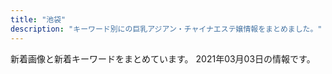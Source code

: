 ```yaml
---
title: "池袋"
description: "キーワード別にの巨乳アジアン・チャイナエステ嬢情報をまとめました。"
---
```


新着画像と新着キーワードをまとめています。
2021年03月03日の情報です。

<DmmAffiliateIns />
<KeywordTable
  shops={
    [
    {
        "name": "\u6d17\u4f53\u30de\u30cb\u30a2",
        "station": "JR\u6c60\u888b\u99c5\u6771\u53e3",
        "url": "http://manian-ikebukuro.com/",
        "img_links": [
            "http://manian-ikebukuro.com/image/cast/cast_73_1_s.jpg",
            "http://manian-ikebukuro.com/image/cast/cast_67_1_l.jpg",
            "http://manian-ikebukuro.com/image/cast/cast_80_1_l.jpg",
            "http://manian-ikebukuro.com/image/cast/cast_75_1_s.jpg",
            "http://manian-ikebukuro.com/image/cast/cast_73_1_l.jpg",
            "http://manian-ikebukuro.com/image/cast/cast_63_1_l.jpg",
            "http://manian-ikebukuro.com/image/cast/cast_74_1_s.jpg",
            "http://manian-ikebukuro.com/img/spSite.jpg",
            "http://manian-ikebukuro.com/image/cast/cast_68_1_l.jpg",
            "http://manian-ikebukuro.com/image/cast/cast_67_2_l.jpg",
            "http://manian-ikebukuro.com/image/cast/cast_47_2_l.jpg",
            "http://manian-ikebukuro.com/image/cast/cast_77_2_l.jpg",
            "http://manian-ikebukuro.com/image/cast/cast_70_2_l.jpg",
            "http://manian-ikebukuro.com/image/cast/cast_47_1_s.jpg",
            "http://manian-ikebukuro.com/sp/img/tel.png",
            "http://manian-ikebukuro.com/image/cast/cast_70_1_s.jpg",
            "http://manian-ikebukuro.com/image/cast/cast_74_1_l.jpg",
            "http://manian-ikebukuro.com/image/cast/cast_67_1_s.jpg",
            "http://manian-ikebukuro.com/image/cast/cast_2_1_s.jpg",
            "http://manian-ikebukuro.com/image/cast/cast_74_2_l.jpg",
            "http://manian-ikebukuro.com/img/header0.jpg",
            "http://manian-ikebukuro.com/image/cast/10x10.jpg",
            "http://manian-ikebukuro.com/img/line1.jpg",
            "http://manian-ikebukuro.com/img/news1.png",
            "http://manian-ikebukuro.com/image/cast/cast_69_1_s.jpg",
            "http://manian-ikebukuro.com/image/cast/cast_6_1_s.jpg",
            "http://manian-ikebukuro.com/img/bar_profile.png",
            "http://manian-ikebukuro.com/image/cast/cast_70_1_l.jpg",
            "http://manian-ikebukuro.com/image/cast/cast_80_1_s.jpg",
            "http://manian-ikebukuro.com/image/cast/cast_75_1_l.jpg",
            "http://manian-ikebukuro.com/image/cast/cast_77_1_s.jpg",
            "http://manian-ikebukuro.com/img/tel.png",
            "http://manian-ikebukuro.com/image/cast/cast_64_1_l.jpg",
            "http://manian-ikebukuro.com/image/cast/cast_75_2_l.jpg",
            "http://manian-ikebukuro.com/image/cast/cast_77_1_l.jpg",
            "http://manian-ikebukuro.com/image/cast/cast_47_1_l.jpg",
            "http://manian-ikebukuro.com/image/cast/cast_73_2_l.jpg",
            "http://manian-ikebukuro.com/image/cast/cast_68_1_s.jpg",
            "http://manian-ikebukuro.com/img/QRcode.png",
            "http://manian-ikebukuro.com/image/cast/cast_64_1_s.jpg",
            "http://manian-ikebukuro.com/image/cast/cast_64_2_l.jpg",
            "http://manian-ikebukuro.com/image/cast/cast_63_1_s.jpg",
            "http://manian-ikebukuro.com/image/cast/cast_68_2_l.jpg",
            "http://manian-ikebukuro.com/image/cast/cast_80_2_l.jpg",
            "http://manian-ikebukuro.com/image/cast/cast_71_1_s.jpg",
            "http://manian-ikebukuro.com/img/news3.png",
            "http://manian-ikebukuro.com/img/pickupGirl.png",
            "http://manian-ikebukuro.com/img/bar_staff.png"
        ],
        "keywords": {}
    },
    {
        "keywords": {},
        "station": "JR\u6c60\u888b\u99c5\u897f\u53e3",
        "img_links": [
            "http://whitelover.jpest.net/uploads//sites/32/2021/02/g3.jpg",
            "http://whitelover.jpest.net/uploads//sites/32/2020/12/g3-1.jpg",
            "http://whitelover.jpest.net/uploads//sites/32/2020/12/g2.jpg",
            "http://whitelover.jpest.net/uploads//sites/32/2020/11/g12.jpg",
            "http://whitelover.jpest.net/uploads//sites/32/2020/11/02-1.png",
            "http://whitelover.jpest.net/uploads//sites/32/2021/02/g3-1.jpg",
            "http://whitelover.jpest.net/uploads//sites/32/2020/11/01-1.png",
            "http://whitelover.jpest.net/uploads//sites/32/2021/01/01-1.jpg",
            "http://whitelover.jpest.net/uploads//sites/32/2020/11/g1.jpg",
            "http://whitelover.jpest.net/uploads//sites/32/elementor/thumbs/g3-1-p2n77xvnrngcubrvbz5lcdx939b43zx45417b9n100.jpg",
            "http://whitelover.jpest.net/uploads//sites/32/2021/01/02-1.jpg",
            "http://whitelover.jpest.net/uploads//sites/32/2020/12/g3.jpg",
            "http://whitelover.jpest.net/uploads//sites/32/2021/02/g31.jpg"
        ],
        "url": "http://whitelover.jpest.net/",
        "name": "\u767d\u3044\u604b\u4eba"
    },
    {
        "url": "http://koi.este.work/",
        "keywords": {
            "D": 18,
            "83": 18,
            "C": 12,
            "86": 6,
            "85": 6
        },
        "img_links": [
            "http://koi.este.work/b_girl.png",
            "http://koi.este.work/mens-esthe.png",
            "http://koi.este.work/t1.jpg",
            "http://koi.este.work/tennai4.jpg",
            "http://koi.este.work/up_5_3_0.jpg",
            "http://koi.este.work/top.jpg",
            "http://koi.este.work/tennai.png",
            "http://koi.este.work/tennai2.jpg",
            "http://koi.este.work/2/uploadimg/1577672563.jpg",
            "http://koi.este.work/t3.jpg",
            "http://koi.este.work/b_news.png",
            "http://koi.este.work/tennai3.jpg",
            "http://koi.este.work/2/uploadimg/1579481243.jpg",
            "http://koi.este.work/2/uploadimg/1565558725.jpg",
            "http://momipara.jp/img/link/momi88.jpg",
            "http://koi.este.work/2/uploadimg/1601879728.jpg"
        ],
        "station": "JR\u6c60\u888b\u99c5\u897f\u53e3",
        "name": "\u604b"
    },
    {
        "keywords": {
            "88": 1,
            "90": 1,
            "E": 1,
            "H": 2,
            "95": 1
        },
        "name": "\u6c34\u6728\u82b1",
        "url": "http://hanamizuki.jpn.cm/",
        "station": "JR\u6c60\u888b\u99c5\u6771\u53e3",
        "img_links": [
            "http://hanamizuki.jpn.cm/photos/sites/43/2019/12/2019122511054726.jpg",
            "http://hanamizuki.jpn.cm/photos/sites/43/2021/02/2021020211590282.jpg",
            "http://hanamizuki.jpn.cm/photos/sites/43/2017/11/2017110204162215.jpg",
            "http://hanamizuki.jpn.cm/images/s_staff.png",
            "http://hanamizuki.jpn.cm/photos/sites/43/2017/11/2017110204161468.jpg",
            "http://hanamizuki.jpn.cm/images/mobile.png",
            "http://hanamizuki.jpn.cm/photos/sites/43/2019/12/2019122511054178.jpg",
            "http://hanamizuki.jpn.cm/images/s_news.png",
            "http://hanamizuki.jpn.cm/images/room2.jpg",
            "http://hanamizuki.jpn.cm/images/room3.jpg",
            "http://hanamizuki.jpn.cm/images/room1.jpg",
            "http://hanamizuki.jpn.cm/images/room4.jpg",
            "http://hanamizuki.jpn.cm/images/top.png",
            "http://hanamizuki.jpn.cm/images/nbj2.jpg",
            "http://hanamizuki.jpn.cm/images/s_link.png"
        ]
    },
    {
        "station": "JR\u6c60\u888b\u99c5\u6771\u53e3",
        "img_links": [
            "http://es-manzokudou.com/images/index_19.jpg",
            "http://es-manzokudou.com/uploads/7b043aa15c9a9920550a2b92ec6be546.jpg",
            "http://es-manzokudou.com/images/service_09.jpg",
            "http://es-manzokudou.com/uploads/0b1795e88117182a477ab05f88143541.jpg",
            "http://es-manzokudou.com/uploads/efbc511fca65f9baeae51ee52426cc0e.jpg",
            "http://es-manzokudou.com/uploads/ce9c20b274548d8d7fc88ffba3feb6b8.jpg",
            "http://es-manzokudou.com/images/index_16.jpg",
            "http://es-manzokudou.com/images/index_15.jpg",
            "http://es-manzokudou.com/uploads/6eeb47bf176bb33d310cc4b85e6877cd.jpg",
            "http://es-manzokudou.com/images/index_13.jpg",
            "http://es-manzokudou.com/images/index_01.jpg",
            "http://es-manzokudou.com/uploads/36735dc9d436a790f344c57635a3a44f.jpg",
            "http://es-manzokudou.com/uploads/e29aa67ee54566513e4e34114bfdc7b9.jpg",
            "http://es-manzokudou.com/images/index_05.jpg",
            "http://es-manzokudou.com/uploads/da9811a4171f2ec42d7c9a8567e79d8c.jpg",
            "http://es-manzokudou.com/images/index_08.jpg",
            "http://es-manzokudou.com/images/girls_09.jpg",
            "http://es-manzokudou.com/images/service_10.jpg",
            "http://es-manzokudou.com/uploads/c92c85411d427aeda4e82379f413bfc5.jpg",
            "http://es-manzokudou.com/uploads/6d01aeb80d9d599f91829439c8d1cce9.jpg",
            "http://es-manzokudou.com/images/info_04.png",
            "http://es-manzokudou.com/images/info_07.png",
            "http://es-manzokudou.com/images/index_29.jpg",
            "http://es-manzokudou.com/images/index_06.jpg",
            "http://es-manzokudou.com/uploads/e0558d7d118d3983ed620237423a6a17.jpg",
            "http://es-manzokudou.com/uploads/c7f77c3ead6ef13dab668a39ed78609c.jpg",
            "http://es-manzokudou.com/uploads/4a9bc6863322924a09070162269c7415.jpg",
            "http://es-manzokudou.com/uploads/d71f74498ca17396d022ba9a4df966f3.jpg",
            "http://es-manzokudou.com/images/girls_11.jpg",
            "http://es-manzokudou.com/images/index_09.jpg",
            "http://es-manzokudou.com/uploads/8ec0af3b4889c07ab76ccbed51b2b813.jpg",
            "http://es-manzokudou.com/uploads/d0fdd8f6b16eaf7d5013c7d285fed2e3.jpg",
            "http://es-manzokudou.com/uploads/356177edff3d3b7efc4a77022debc8aa.jpg",
            "http://es-manzokudou.com/images/index_21.jpg",
            "http://es-manzokudou.com/uploads/801bf12e5eb5d7775a0d06c4314059a8.jpg",
            "http://es-manzokudou.com/images/info_01.png",
            "http://es-manzokudou.com/uploads/dedff2c11ab7aaa841a9cf2747a8406c.jpg",
            "http://es-manzokudou.com/uploads/0796672f7c59948334658998a3c55cdb.jpg",
            "http://es-manzokudou.com/images/index_27.jpg",
            "http://es-manzokudou.com/uploads/848e0db3804d1d3c823537204d67f5aa.jpg",
            "http://es-manzokudou.com/images/index_28.jpg",
            "http://es-manzokudou.com/images/index_14.jpg",
            "http://es-manzokudou.com/uploads/1e5aff376576a255098bc7597386a028.jpg",
            "http://es-manzokudou.com/images/index_04.jpg",
            "http://es-manzokudou.com/uploads/4638ddb6f986a671b148647ba616100a.jpg",
            "http://es-manzokudou.com/images/index_03.jpg",
            "http://es-manzokudou.com/images/info_09.png",
            "http://es-manzokudou.com/images/index_31.jpg",
            "http://es-manzokudou.com/uploads/0d826c16062de1388c242e2f77eb7cd6.jpg",
            "http://es-manzokudou.com/images/info_05.png",
            "http://es-manzokudou.com/images/interior_10.jpg",
            "http://es-manzokudou.com/images/link_09.jpg",
            "http://es-manzokudou.com/uploads/d89fe15ae91cbe6757df76651ba2bafb.jpg",
            "http://es-manzokudou.com/uploads/b7f36d45469210b381ecb79a0e05a347.jpg",
            "http://es-manzokudou.com/uploads/209ba11412c2c128b5dfbdb8cfef6faa.jpg",
            "http://es-manzokudou.com/uploads/b3126b220ec550d17cf3d4ceaa0d5f91.jpg",
            "http://es-manzokudou.com/images/index_23.jpg",
            "http://es-manzokudou.com/uploads/7284e4ffc051cbb8c074a8c30390ce68.jpg",
            "http://es-manzokudou.com/images/index_02.jpg",
            "http://www.cmfm2.jp/images/over_thumb_l.png",
            "http://es-manzokudou.com/images/index_30.jpg",
            "http://es-manzokudou.com/uploads/13ab049cc45dea80b43d33b6b7108f00.jpg",
            "http://es-manzokudou.com/uploads/40fc21d31595f51aaf89793b1f68617b.jpg",
            "http://es-manzokudou.com/images/info_02.png",
            "http://es-manzokudou.com/uploads/59a8a61377564fb64b48427e84e4243f.jpg",
            "http://es-manzokudou.com/uploads/275d5f397baa63db8424c86d5d6237cf.jpg",
            "http://es-manzokudou.com/images/index_07.jpg",
            "http://es-manzokudou.com/uploads/88aa8f906b0332cb40ad4429c8e7b758.jpg",
            "http://es-manzokudou.com/images/index_22.jpg",
            "http://es-manzokudou.com/uploads/62c2e989f1be95fc8e01be85b464d514.jpg",
            "http://es-manzokudou.com/uploads/200f500725d3f15233d981ad9b5e6b9a.jpg",
            "http://es-manzokudou.com/images/index_17.jpg",
            "http://es-manzokudou.com/uploads/f66d763bd48ac5f51969e4311ac7af5c.jpg",
            "http://es-manzokudou.com/uploads/33e3f16ac4ad0cce4991bcbf73f4ed57.jpg",
            "http://es-manzokudou.com/images/index_24.jpg",
            "http://es-manzokudou.com/uploads/9f77b9b12f9cf11fcb013974ba368064.jpg",
            "http://es-manzokudou.com/uploads/de54f16df04e0df8ae07ab990b8c9fd2.jpg",
            "http://es-manzokudou.com/images/interior_09.jpg",
            "http://es-manzokudou.com/uploads/8a1fb58d0b110680c2356994ca8efb25.jpg",
            "http://es-manzokudou.com/images/index_11.jpg"
        ],
        "url": "http://es-manzokudou.com/",
        "keywords": {
            "87": 8,
            "C": 10,
            "88": 2,
            "86": 7,
            "D": 7,
            "84": 1
        },
        "name": "\u6e80\u8db3\u5802"
    },
    {
        "img_links": [
            "http://monaliza.xyz/images/index_c1.jpg",
            "http://monaliza.xyz/images/index_c2.jpg",
            "http://monaliza.xyz/images/g4.jpg",
            "http://monaliza.xyz/images/aoyi.jpg",
            "http://monaliza.xyz/images/index_c3.jpg",
            "http://monaliza.xyz/images/mobile.jpg",
            "http://monaliza.xyz/images/r01.jpg",
            "http://monaliza.xyz/images/r04.jpg",
            "http://monaliza.xyz/images/g6.jpg",
            "http://monaliza.xyz/images/gallery_image01b.jpg",
            "http://monaliza.xyz/images/yuki.jpg",
            "http://monaliza.xyz/images/g7.jpg",
            "http://monaliza.xyz/images/r03.jpg",
            "http://monaliza.xyz/images/top.jpg",
            "http://monaliza.xyz/images/r02.jpg"
        ],
        "station": "JR\u6c60\u888b\u99c5\u897f\u53e3",
        "url": "http://monaliza.xyz/",
        "keywords": {
            "C": 8
        },
        "name": "MONA\u30fbLIZA \u30e2\u30ca\u30fb\u30ea\u30b6"
    },
    {
        "url": "http://www.yurari-massage.work/",
        "keywords": {
            "86": 17,
            "E": 3,
            "C": 29,
            "87": 8,
            "D": 11
        },
        "name": "\u3086\u3089\u308a",
        "station": "JR\u6c60\u888b\u99c5\u897f\u53e3(\u5317)",
        "img_links": [
            "http://www.yurari-massage.work/img/sta26.jpg",
            "http://www.yurari-massage.work/img/st25.jpg",
            "http://www.yurari-massage.work/img/r9.jpg",
            "http://www.yurari-massage.work/img/head.jpg",
            "http://www.yurari-massage.work/img/sta22.jpg",
            "http://www.yurari-massage.work/img/st21.jpg",
            "http://www.yurari-massage.work/img/st26.jpg",
            "http://www.yurari-massage.work/img/st017.jpg",
            "http://www.yurari-massage.work/img/m60.jpg",
            "http://www.yurari-massage.work/img/st4.jpg",
            "http://www.yurari-massage.work/img/m30.jpg",
            "http://www.yurari-massage.work/img/nos.jpg",
            "http://www.yurari-massage.work/img/m50.jpg",
            "http://www.yurari-massage.work/img/m3.jpg",
            "http://www.yurari-massage.work/img/m1.jpg",
            "http://www.yurari-massage.work/img/st026.jpg",
            "http://www.yurari-massage.work/img/st11.jpg",
            "http://www.yurari-massage.work/img/m4.jpg",
            "http://www.yurari-massage.work/img/m6.jpg",
            "http://www.yurari-massage.work/img/st7.jpg",
            "http://www.yurari-massage.work/img/st28.jpg",
            "http://www.yurari-massage.work/img/st22.jpg",
            "http://www.yurari-massage.work/img/st19.jpg",
            "http://www.yurari-massage.work/img/m20.jpg",
            "http://www.yurari-massage.work/img/m2.jpg",
            "http://www.yurari-massage.work/img/sta7.jpg",
            "http://www.yurari-massage.work/img/st07.jpg",
            "http://www.yurari-massage.work/img/m5.jpg",
            "http://www.yurari-massage.work/img/st027.jpg",
            "http://www.yurari-massage.work/img/st27.jpg",
            "http://www.yurari-massage.work/img/st17.jpg",
            "http://www.yurari-massage.work/img/m40.jpg",
            "http://www.yurari-massage.work/img/m10.jpg",
            "http://www.yurari-massage.work/img/sta27.jpg",
            "http://www.yurari-massage.work/img/sta21.jpg",
            "http://www.yurari-massage.work/img/sta28.jpg",
            "http://www.yurari-massage.work/img/st022.jpg",
            "http://www.yurari-massage.work/img/st021.jpg",
            "http://www.yurari-massage.work/img/sta4.jpg",
            "http://www.yurari-massage.work/img/mobile.png",
            "http://www.yurari-massage.work/img/campian.jpg",
            "http://www.yurari-massage.work/img/sta25.jpg"
        ]
    },
    {
        "keywords": {
            "83": 9,
            "85": 3,
            "82": 8,
            "84": 5,
            "81": 3
        },
        "url": "http://c-sun2.com/",
        "img_links": [
            "http://c-sun2.com/image/cast/cast_390_2_l.jpg",
            "http://c-sun2.com/image/cast/cast_485_1_l.jpg",
            "http://c-sun2.com/image/cast/cast_473_1_l.jpg",
            "http://c-sun2.com/image/cast/cast_453_2_l.jpg",
            "http://c-sun2.com/image/cast/cast_360_1_l.jpg",
            "http://c-sun2.com/img/bar_profile.png",
            "http://c-sun2.com/image/cast/cast_473_2_l.jpg",
            "http://c-sun2.com/image/cast/cast_533_1_l.jpg",
            "http://c-sun2.com/image/cast/cast_453_1_l.jpg",
            "http://c-sun2.com/img/topbar_news.png",
            "http://c-sun2.com/image/cast/cast_360_2_l.jpg",
            "http://c-sun2.com/image/cast/cast_362_2_l.jpg",
            "http://c-sun2.com/image/cast/cast_466_2_l.jpg",
            "http://c-sun2.com/image/cast/cast_466_1_l.jpg",
            "http://c-sun2.com/img/topbar_osusume.png",
            "http://c-sun2.com/image/cast/cast_492_2_l.jpg",
            "http://c-sun2.com/image/cast/cast_357_2_l.jpg",
            "http://c-sun2.com/img/event/camp3.jpg",
            "http://c-sun2.com/image/cast/cast_390_1_l.jpg",
            "http://c-sun2.com/image/cast/cast_393_2_l.jpg",
            "http://c-sun2.com/image/cast/cast_485_2_l.jpg",
            "http://c-sun2.com/image/cast/cast_524_2_l.jpg",
            "http://c-sun2.com/img/bar_grallery.png",
            "http://c-sun2.com/image/cast/cast_484_2_l.jpg",
            "http://c-sun2.com/image/cast/cast_524_1_l.jpg",
            "http://c-sun2.com/image/cast/cast_534_1_l.jpg",
            "http://c-sun2.com/image/cast/cast_471_2_l.jpg",
            "http://c-sun2.com/image/cast/cast_496_2_l.jpg",
            "http://c-sun2.com/image/cast/cast_326_1_l.jpg",
            "http://c-sun2.com/image/shame/192_1_l.jpg",
            "http://c-sun2.com/image/cast/cast_471_1_l.jpg",
            "http://c-sun2.com/img/topbar_camp.png",
            "http://c-sun2.com/image/cast/cast_580_1_l.jpg",
            "http://c-sun2.com/image/cast/cast_393_1_l.jpg",
            "http://c-sun2.com/image/cast/cast_362_1_l.jpg",
            "http://c-sun2.com/img/header.jpg",
            "http://c-sun2.com/image/cast/cast_326_2_l.jpg",
            "http://c-sun2.com/image/cast/cast_496_1_l.jpg",
            "http://c-sun2.com/img/bar_therapist.png",
            "http://c-sun2.com/image/cast/cast_534_2_l.jpg",
            "http://c-sun2.com/image/cast/cast_357_1_l.jpg",
            "http://c-sun2.com/img/icon/new.png",
            "http://c-sun2.com/image/cast/cast_533_2_l.jpg",
            "http://c-sun2.com/image/cast/cast_492_1_l.jpg",
            "http://c-sun2.com/image/cast/cast_484_1_l.jpg"
        ],
        "name": "\u30b9\u30a4\u30fc\u30c8\u30de\u30c3\u30c8",
        "station": "JR\u6c60\u888b\u99c5\u897f\u53e3"
    },
    {
        "name": "\u30b9\u30de\u30a4\u30eb",
        "keywords": {},
        "img_links": [],
        "station": "JR\u6c60\u888b\u99c5\u6771\u53e3",
        "url": "http://iris.iest.info/"
    },
    {
        "station": "JR\u6c60\u888b\u99c5\u897f\u53e3",
        "keywords": {
            "90": 1,
            "86": 2,
            "88": 1
        },
        "url": "http://www.coco-8.jp/",
        "img_links": [
            "http://www.coco-8.jp/_src/36741639/2.jpg",
            "http://www.coco-8.jp/_src/36742638/b.png",
            "http://www.coco-8.jp/_src/36746714/b.png",
            "http://www.coco-8.jp/_src/36746732/road2.png",
            "http://www.coco-8.jp/_src/36742658/s1.jpg",
            "http://www.coco-8.jp/_src/49977665/wechatimg437_20201113100952153.jpg",
            "http://www.coco-8.jp/_src/49632727/wechatimg336_20201102105038881.jpg",
            "http://www.coco-8.jp/_src/36813493/cam2.jpg",
            "http://www.coco-8.jp/_src/36742791/s4.jpg",
            "http://www.coco-8.jp/_src/36742460/3.jpg",
            "http://www.coco-8.jp/_src/37791774/wechatimg437_20201113100952153.jpg",
            "http://www.coco-8.jp/_src/49977786/wechatimg336_20201102105038881.jpg",
            "http://www.coco-8.jp/_src/36746380/aki.jpg",
            "http://www.coco-8.jp/_src/36742461/4.jpg",
            "http://www.coco-8.jp/_src/36742462/5.jpg",
            "http://www.coco-8.jp/_src/36746702/g6.jpg",
            "http://www.coco-8.jp/_src/36746641/risa.jpg",
            "http://www.coco-8.jp/_src/36742640/b.png",
            "http://www.coco-8.jp/_src/36741674/5.jpg",
            "http://www.coco-8.jp/_src/49977773/wechatimg437_20201113100952153.jpg",
            "http://www.coco-8.jp/_src/36746379/aki.jpg",
            "http://www.coco-8.jp/_src/36745876/pic1.jpg",
            "http://www.coco-8.jp/_src/36746682/g.jpg",
            "http://www.coco-8.jp/_src/37791789/lineline.png",
            "http://www.coco-8.jp/_src/36742459/2.jpg",
            "http://www.coco-8.jp/_src/36741672/4.jpg",
            "http://www.coco-8.jp/_src/36742644/sayuri.jpg",
            "http://www.coco-8.jp/_src/36741671/2.jpg",
            "http://www.coco-8.jp/_src/37791773/wechatimg437_20201113100952153.jpg",
            "http://www.coco-8.jp/_src/36746642/risa.jpg",
            "http://www.coco-8.jp/_src/36746704/g5.png",
            "http://www.coco-8.jp/_src/36815290/cam.png",
            "http://www.coco-8.jp/_src/36741636/5.jpg",
            "http://www.coco-8.jp/_src/36745880/pic2.jpg",
            "http://www.coco-8.jp/_src/36746395/lineline.png",
            "http://www.coco-8.jp/_src/36742636/b.png",
            "http://www.coco-8.jp/_src/49977789/lineline.png",
            "http://www.coco-8.jp/_src/36741673/3.jpg",
            "http://www.coco-8.jp/_src/36741638/4.jpg",
            "http://www.coco-8.jp/_src/36742714/s2.jpg",
            "http://www.coco-8.jp/_src/36741637/3.jpg",
            "http://www.coco-8.jp/_src/36746398/mei1.jpg",
            "http://www.coco-8.jp/_src/36742458/1.jpg",
            "http://www.coco-8.jp/_src/36746346/maya.jpg",
            "http://www.coco-8.jp/_src/36746345/maya.jpg",
            "http://www.coco-8.jp/_src/36746635/iwa1.jpg",
            "http://www.coco-8.jp/_src/36746688/g2.jpg",
            "http://www.coco-8.jp/_src/49632559/wechatimg336_20201102105038881.jpg",
            "http://www.coco-8.jp/_src/36741670/1.jpg",
            "http://www.coco-8.jp/_src/36742780/s3.jpg",
            "http://www.coco-8.jp/_src/36746331/lineline.png",
            "http://www.coco-8.jp/_src/36820891/cam3.png",
            "http://www.coco-8.jp/_src/36712010/sayuri.jpg",
            "http://www.coco-8.jp/_src/36746351/lineline.png",
            "http://www.coco-8.jp/_src/36820892/cam3.png",
            "http://www.coco-8.jp/_src/36741640/1.jpg",
            "http://www.coco-8.jp/_src/36746633/lineline.png",
            "http://www.coco-8.jp/_src/36746636/iwa1.jpg",
            "http://www.coco-8.jp/_src/36746639/lineline.png",
            "http://www.coco-8.jp/_src/36742655/down.png",
            "http://www.coco-8.jp/_src/36741678/down.png",
            "http://www.coco-8.jp/_src/36746320/sayuri.jpg",
            "http://www.coco-8.jp/_src/37791754/smartselect_20191212-140919_wechat.jpg",
            "http://www.coco-8.jp/_src/36746397/mei1.jpg",
            "http://www.coco-8.jp/_src/49977785/wechatimg336_20201102105038881.jpg",
            "http://www.coco-8.jp/_src/36742630/b.png",
            "http://www.coco-8.jp/_src/36742642/b.png",
            "http://www.coco-8.jp/_src/36813492/cam2.jpg",
            "http://www.coco-8.jp/_src/36743040/s5.jpg",
            "http://www.coco-8.jp/_src/36746644/lineline.png",
            "http://www.coco-8.jp/_src/36746692/g3.jpg"
        ],
        "name": "CoCo8 \u30b3\u30b3\u30a8\u30a4\u30c8"
    },
    {
        "url": "http://esthe-treat.com/",
        "img_links": [
            "http://esthe-treat.com/img/pic.jpg",
            "http://esthe-treat.com/staff/ami/01.jpg",
            "http://esthe-treat.com/img/info.jpg",
            "http://esthe-treat.com/img/botton.jpg",
            "http://esthe-treat.com/img/pc.jpg",
            "http://esthe-treat.com/img/t-s.jpg",
            "http://esthe-treat.com/staff/yuyu/01.jpg",
            "http://esthe-treat.com/img/sys2.png",
            "http://esthe-treat.com/img/sys1.png",
            "http://esthe-treat.com/img/t-o.jpg",
            "http://esthe-treat.com/img/tel.jpg",
            "http://esthe-treat.com/img/adrs.jpg",
            "http://esthe-treat.com/img/add.jpg",
            "http://esthe-treat.com/staff/rena/01.jpg",
            "http://esthe-treat.com/img/t-t.jpg",
            "http://esthe-treat.com/staff/mari/01.jpg",
            "http://esthe-treat.com/staff/natumi/01.jpg",
            "http://esthe-treat.com/img/sysetc.png",
            "http://esthe-treat.com/img/tit.jpg",
            "http://esthe-treat.com/img/cam.jpg",
            "http://esthe-treat.com/img/t-r.jpg",
            "http://esthe-treat.com/img/t-a.jpg"
        ],
        "keywords": {},
        "name": "\u53f0\u6e7e\u5e78\u904b\u30ea\u30e9\u30af\u30bc\u30fc\u30b7\u30e7\u30f3",
        "station": "JR\u6c60\u888b\u99c5\u897f\u53e3"
    },
    {
        "url": "http://foryou-est.tokyo/",
        "img_links": [
            "http://foryou-est.tokyo/images/mobile.png",
            "http://foryou-est.tokyo/images/yuri.jpg",
            "http://foryou-est.tokyo/images/down.png",
            "http://foryou-est.tokyo/images/ami.jpg",
            "http://foryou-est.tokyo/images/up.png",
            "http://foryou-est.tokyo/images/yumi.jpg",
            "http://foryou-est.tokyo/images/yuki.jpg",
            "http://foryou-est.tokyo/images/emi.jpg",
            "http://foryou-est.tokyo/images/kina.jpg",
            "http://foryou-est.tokyo/images/riri.jpg",
            "http://foryou-est.tokyo/images/zi_staff.png",
            "http://foryou-est.tokyo/images/flash1.jpg",
            "http://foryou-est.tokyo/images/sp03.jpg",
            "http://foryou-est.tokyo/images/mika.jpg",
            "http://foryou-est.tokyo/images/sp02.jpg",
            "http://foryou-est.tokyo/images/ai.jpg",
            "http://foryou-est.tokyo/images/sp01.jpg"
        ],
        "station": "JR\u6c60\u888b\u99c5\u897f\u53e3",
        "keywords": {},
        "name": "For You"
    },
    {
        "img_links": [
            "http://es-hana.work/images/7.jpg",
            "http://es-hana.work/staff/aya.jpg",
            "http://es-hana.work/images/interior_t.jpg",
            "http://es-hana.work/images/staff_t.jpg",
            "http://es-hana.work/img/aya1.jpg",
            "http://es-hana.work/images/3.jpg",
            "http://es-hana.work/images/line.jpg",
            "http://es-hana.work/img/nana1.jpg",
            "http://es-hana.work/staff/haruka.jpg",
            "http://es-hana.work/staff/rina.jpg",
            "http://es-hana.work/staff/yui.jpg",
            "http://es-hana.work/images/tg.jpg",
            "http://es-hana.work/images/head.jpg",
            "http://es-hana.work/staff/yuna.jpg",
            "http://es-hana.work/img/haruka1.jpg",
            "http://es-hana.work/images/ac1.jpg",
            "http://es-hana.work/images/ac2.jpg",
            "http://es-hana.work/staff/miki.jpg",
            "http://es-hana.work/img/miki1.jpg",
            "http://es-hana.work/images/2.jpg",
            "http://es-hana.work/img/yui1.jpg",
            "http://es-hana.work/images/1.jpg",
            "http://es-hana.work/img/rina1.jpg",
            "http://es-hana.work/images/sys2.jpg",
            "http://es-hana.work/images/int.jpg",
            "http://es-hana.work/staff/nana.jpg",
            "http://es-hana.work/images/6.jpg",
            "http://es-hana.work/images/8.jpg",
            "http://es-hana.work/img/ai1.jpg",
            "http://es-hana.work/images/5.jpg",
            "http://es-hana.work/images/news.jpg",
            "http://es-hana.work/images/sys1.jpg",
            "http://es-hana.work/staff/ai.jpg"
        ],
        "keywords": {},
        "url": "http://es-hana.work/",
        "name": "\u82b1\u6c34\u6728",
        "station": "JR\u6c60\u888b\u99c5\u897f\u53e3(\u5317)"
    },
    {
        "url": "http://awakoku.net/",
        "img_links": [
            "http://awakoku.net/girls/kana2.jpg",
            "http://awakoku.net/topics/img/7-1.jpg",
            "http://awakoku.net/girls/nagisa2.jpg",
            "http://awakoku.net/girls/yumi.jpg",
            "http://awakoku.net/girls/mina1.jpg",
            "http://awakoku.net/girls/nana2.jpg",
            "http://awakoku.net/girls/yuri2.jpg",
            "http://awakoku.net/girls/hana2.jpg",
            "http://awakoku.net/girls/mina2.jpg",
            "http://awakoku.net/girls/nana1.jpg",
            "http://awakoku.net/image/pickup.jpg",
            "http://manpuku-web2.sakura.ne.jp/awakoku/image/header.jpg",
            "http://awakoku.net/girls/yuri1.jpg",
            "http://awakoku.net/girls/noimage.jpg",
            "http://awakoku.net/girls/nagisa1.jpg",
            "http://awakoku.net/girls/hana1.jpg",
            "http://awakoku.net/girls/ami1.jpg",
            "http://awakoku.net/girls/saki1.jpg",
            "http://awakoku.net/girls/kana1.jpg"
        ],
        "station": "JR\u6c60\u888b\u99c5\u897f\u53e3",
        "name": "\u30a2\u30ef\u56fd\u515a",
        "keywords": {
            "83": 4,
            "86": 1,
            "84": 2,
            "C": 19,
            "85": 2,
            "88": 1,
            "87": 1
        }
    },
    {
        "name": "\u6e80\u6708\u5802",
        "img_links": [],
        "station": "JR\u6c60\u888b\u99c5\u897f\u53e3",
        "url": "http://mangetsudou.tyo.cm/",
        "keywords": {}
    },
    {
        "url": "http://salon-arm.com/",
        "name": "\u30a2\u30ed\u30de\u30ed\u30de\u30f3\u30b9",
        "station": "JR\u6c60\u888b\u99c5\u897f\u53e3",
        "img_links": [
            "http://salon-arm.com/staff/ai/01mb.jpg",
            "http://salon-arm.com/staff/emi/01.jpg",
            "http://salon-arm.com/i/files/homeimg.jpg",
            "http://salon-arm.com/staff/emi/01mb.jpg",
            "http://salon-arm.com/staff/nana/01mb.jpg",
            "http://salon-arm.com/pic/top.png",
            "http://salon-arm.com/staff/rika/01mb.jpg",
            "http://salon-arm.com/staff/kaori/01.jpg",
            "http://salon-arm.com/img/att.jpg",
            "http://salon-arm.com/staff/kaori/01mb.jpg",
            "http://salon-arm.com/staff/ringo/01mb.jpg",
            "http://salon-arm.com/staff/saya/01.jpg",
            "http://salon-arm.com/img/ttl_tnew.png",
            "http://salon-arm.com/staff/mai/01mb.jpg",
            "http://salon-arm.com/staff/saya/01mb.jpg",
            "http://salon-arm.com/staff/nana/01.jpg",
            "http://salon-arm.com/staff/midori/01.jpg",
            "http://salon-arm.com/staff/rika/01.jpg",
            "http://salon-arm.com/img/ttl_line.png",
            "http://salon-arm.com/staff/reina/01.jpg",
            "http://salon-arm.com/staff/ringo/01.jpg",
            "http://salon-arm.com/staff/yuuka/01mb.jpg",
            "http://salon-arm.com/staff/ichigo/01mb.jpg",
            "http://salon-arm.com/staff/yuuka/01.jpg",
            "http://salon-arm.com/staff/midori/01mb.jpg",
            "http://salon-arm.com/img/ttl_mobile.png",
            "http://salon-arm.com/staff/ichigo/01.jpg",
            "http://salon-arm.com/pic/head.png",
            "http://salon-arm.com/staff/mai/01.jpg",
            "http://salon-arm.com/staff/ai/01.jpg",
            "http://salon-arm.com/img/ttl_staff.png",
            "http://salon-arm.com/staff/reina/01mb.jpg",
            "http://salon-arm.com/img/ttl_concept.png"
        ],
        "keywords": {
            "C": 21
        }
    },
    {
        "name": "\u30cf\u30cb\u30fc\u30d3\u30fc",
        "img_links": [
            "https://honeybee2.com/images_staff/134/041314164177.jpg",
            "https://honeybee2.com/images_staff/137/041722380748.jpg",
            "https://honeybee2.com/images_staff/111/070714174922.jpg",
            "https://honeybee2.com/images/bnr_side_card.png",
            "https://honeybee2.com/images/img_gallery_03.png",
            "https://honeybee2.com/images_staff/133/041312285087.jpg",
            "https://honeybee2.com/images_staff/60/032207115986.jpg",
            "https://honeybee2.com/images/img_gallery_06.png",
            "https://honeybee2.com/images_staff/134/041314054720.jpg",
            "https://honeybee2.com/images/icon_ranking_02.png",
            "https://honeybee2.com/images/img_gallery_05.png",
            "https://honeybee2.com/images_staff/142/060611173967.jpg",
            "https://honeybee2.com/images/img_gallery_02.png",
            "https://honeybee2.com/images/icon_ranking_01.png",
            "https://honeybee2.com/images/bnr_468_60.jpg",
            "https://honeybee2.com/images/btn_back.png",
            "https://honeybee2.com/images_staff/117/082321050834.jpg",
            "https://honeybee2.com/images/bnr_side_concept.png",
            "https://honeybee2.com/images/no_image.jpg",
            "https://honeybee2.com/images_staff/150/091115052227.jpg",
            "https://honeybee2.com/images_staff/99/011420365888.jpg",
            "https://honeybee2.com/images_staff/168/111318504622.jpg",
            "https://honeybee2.com/images_staff/99/110211050217.jpg",
            "https://honeybee2.com/images/img_info.png",
            "https://honeybee2.com/images_staff/137/041723120323.jpg",
            "https://honeybee2.com/images_staff/111/070714141435.jpg",
            "https://honeybee2.com/images_staff/133/032511552539.jpg",
            "https://honeybee2.com/images_staff/108/040923420669.jpg",
            "https://honeybee2.com/images/icon_ranking_05.png",
            "https://honeybee2.com/images/img_gallery_04.png",
            "https://honeybee2.com/images_staff/168/111319171076.jpg",
            "https://honeybee2.com/images/vis_castframe_01.png",
            "https://honeybee2.com/images_staff/150/091116274617.jpg",
            "https://honeybee2.com/images_staff/136/041523165620.jpg",
            "https://honeybee2.com/images_staff/117/082320544428.jpg",
            "https://honeybee2.com/images/vis_profileframe.png",
            "https://honeybee2.com/images/img_info_03.png",
            "https://honeybee2.com/images_staff/136/041522461779.jpg",
            "https://honeybee2.com/images/icon_ranking_03.png",
            "https://honeybee2.com/images/img_info_01.png",
            "https://honeybee2.com/images/icon_ranking_04.png",
            "https://honeybee2.com/images/icon_class_00.png",
            "https://honeybee2.com/images_staff/59/111000015721.jpg",
            "https://honeybee2.com/images/btn_next.png",
            "https://honeybee2.com/images/bnr_200_40.jpg",
            "https://honeybee2.com/images_staff/142/060611265633.jpg",
            "https://honeybee2.com/images/img_info_02.png",
            "https://honeybee2.com/images_staff/59/111000133157.jpg",
            "https://honeybee2.com/images/pagetop_off.png",
            "https://honeybee2.com/images/bnr_88_31.jpg",
            "https://honeybee2.com/images/bnr_160_45.jpg",
            "https://honeybee2.com/images/img_gallery_01.png",
            "https://honeybee2.com/images_staff/60/032207120681.jpg"
        ],
        "station": "JR\u6c60\u888b\u99c5\u897f\u53e3(\u5317)",
        "keywords": {
            "83": 95,
            "D": 250,
            "84": 242,
            "85": 103,
            "82": 65,
            "C": 255,
            "88": 51
        },
        "url": "https://honeybee2.com/"
    },
    {
        "keywords": {
            "86": 7,
            "C": 46,
            "88": 4,
            "83": 4,
            "D": 17,
            "85": 9,
            "87": 5
        },
        "img_links": [
            "https://www.aroma-angels.net/images/ml_11_1_1698.jpeg",
            "https://www.aroma-angels.net/images/mc_1_1_882.jpg",
            "https://www.aroma-angels.net/images/ml_11_1_960.jpg",
            "https://www.aroma-angels.net/images/link/link_31.jpg",
            "https://www.aroma-angels.net/asset/img/top.jpg",
            "https://www.aroma-angels.net/images/ml_11_1_506.jpg",
            "https://www.aroma-angels.net/images/mc_1_2_105.jpg",
            "https://www.aroma-angels.net/images/up_5_14_0.jpg",
            "https://www.aroma-angels.net/images/ml_11_1_240.jpg",
            "https://www.aroma-angels.net/images/ml_11_1_445.jpg",
            "https://www.aroma-angels.net/images/up_5_27_0.jpg",
            "https://www.aroma-angels.net/images/up_5_13_0.jpg",
            "https://www.aroma-angels.net/images/mc_1_1_446.jpg",
            "https://www.aroma-angels.net/images/mc_1_2_239.jpg",
            "https://www.aroma-angels.net/images/mt_10_1_446.jpg",
            "https://www.aroma-angels.net/images/up_5_9_0.jpg",
            "https://www.aroma-angels.net/images/up_5_23_0.jpg",
            "https://www.aroma-angels.net/images/up_5_25_0.jpg",
            "https://www.aroma-angels.net/images/link/link_19.jpg",
            "https://www.aroma-angels.net/images/up_5_10_0.jpg",
            "https://www.aroma-angels.net/images/mc_1_2_314.jpg",
            "https://www.aroma-angels.net/images/mc_1_1_1338.jpg",
            "https://www.aroma-angels.net/images/mc_1_1_314.jpg",
            "https://menlog.net/link/menlog20040.jpg",
            "https://www.aroma-angels.net/images/ml_11_1_208.jpg",
            "https://www.aroma-angels.net/images/ml_11_1_268.jpg",
            "https://www.aroma-angels.net/asset/img/top2.jpg",
            "https://www.aroma-angels.net/images/ml_11_1_1411.jpg",
            "https://www.aroma-angels.net/images/ml_11_1_239.jpg",
            "https://www.aroma-angels.net/images/ml_11_1_241.jpg",
            "https://www.aroma-angels.net/asset/img/spacer_gallery.png",
            "https://www.aroma-angels.net/images/up_5_15_0.jpg",
            "https://www.aroma-angels.net/images/ml_11_1_144.jpg",
            "https://estama.jp/assets_new/default/pc/img/page/link/estama_200_40.png",
            "https://www.aroma-angels.net/images/mc_1_1_425.jpg",
            "https://www.aroma-angels.net/images/mc_1_1_1092.jpg",
            "https://www.aroma-angels.net/images/ml_11_1_507.jpg",
            "https://www.aroma-angels.net/images/up_5_6_0.jpg",
            "https://www.aroma-angels.net/images/ml_11_1_882.jpg",
            "https://www.aroma-angels.net/images/mc_1_1_508.jpg",
            "https://www.aroma-angels.net/images/up_5_19_0.jpg",
            "https://www.aroma-angels.net/images/ml_11_1_1011.jpg",
            "https://www.aroma-angels.net/images/ml_11_1_446.jpg",
            "https://www.aroma-angels.net/images/ml_11_1_1064.jpg",
            "https://www.aroma-angels.net/images/mc_1_2_1092.jpg",
            "https://www.aroma-angels.net/images/ml_11_1_1092.jpg",
            "https://www.aroma-angels.net/images/up_5_7_0.jpg",
            "https://www.aroma-angels.net/images/mc_1_1_505.jpg",
            "https://www.aroma-angels.net/images/mc_1_1_506.jpg",
            "https://www.aroma-angels.net/images/ml_11_1_314.jpg",
            "https://www.aroma-angels.net/images/mt_10_1_105.jpg",
            "https://www.aroma-angels.net/images/link/link_34.jpg",
            "https://www.aroma-angels.net/images/up_5_5_0.jpg",
            "https://www.aroma-angels.net/images/up_5_18_0.jpg",
            "https://www.aroma-angels.net/asset/img/spacer900x360.png",
            "https://www.aroma-angels.net/images/mt_10_1_508.jpg",
            "https://www.aroma-angels.net/images/mc_1_1_445.jpg",
            "https://www.aroma-angels.net/images/ml_11_1_1285.jpg",
            "https://www.aroma-angels.net/images/ml_11_1_1272.jpg",
            "https://www.aroma-angels.net/images/up_5_17_0.jpg",
            "https://www.aroma-angels.net/images/ml_11_1_508.jpg",
            "https://www.aroma-angels.net/images/mt_10_1_506.jpg",
            "https://www.aroma-angels.net/images/mc_1_1_239.jpg",
            "https://www.aroma-angels.net/images/mc_1_1_105.jpg",
            "https://www.aroma-angels.net/images/mc_1_2_445.jpg",
            "https://www.aroma-angels.net/images/mt_10_1_505.jpg",
            "https://www.aroma-angels.net/images/mc_1_2_144.jpg",
            "https://www.aroma-angels.net/images/ml_11_1_2202.jpg",
            "https://www.aroma-angels.net/images/up_5_26_0.jpg",
            "https://www.aroma-angels.net/images/link/link_15.jpg",
            "https://www.aroma-angels.net/images/ml_11_1_505.jpg",
            "https://www.aroma-angels.net/images/up_5_11_0.jpeg",
            "https://www.aroma-angels.net/images/mt_10_1_144.jpg",
            "https://www.aroma-angels.net/images/up_5_12_0.jpg",
            "https://www.aroma-angels.net/asset/img/spacer300x450.png",
            "https://www.aroma-angels.net/images/mc_1_1_1272.jpg",
            "https://www.aroma-angels.net/images/up_5_8_0.jpg",
            "https://www.aroma-angels.net/images/ml_11_1_105.jpg",
            "https://www.aroma-angels.net/images/ml_11_1_1338.jpg",
            "https://www.aroma-angels.net/images/mc_1_1_144.jpg",
            "https://www.aroma-angels.net/images/mc_1_3_314.jpg",
            "https://www.aroma-angels.net/images/link/link_27.jpg",
            "https://www.aroma-angels.net/images/ml_11_1_425.jpg",
            "https://www.aroma-angels.net/images/mc_1_1_1285.jpg",
            "https://www.aroma-angels.net/images/mc_1_1_507.jpg",
            "https://www.aroma-angels.net/images/up_5_22_0.jpg"
        ],
        "name": "AromaAngels\uff5e\u6c60\u888b\u30a2\u30ed\u30de\u30a8\u30f3\u30b8\u30a7\u30eb\u30ba\uff5e",
        "url": "https://www.aroma-angels.net/",
        "station": "JR\u6c60\u888b\u99c5\u897f\u53e3"
    },
    {
        "url": "http://www.i-rlx.info/",
        "keywords": {
            "C": 20,
            "86": 2,
            "82": 2,
            "87": 1,
            "89": 3,
            "E": 1,
            "D": 4,
            "85": 10,
            "88": 1
        },
        "name": "\u30b7\u30e3\u30fc\u30ed\u30c3\u30c8\u59eb",
        "station": "JR\u6c60\u888b\u99c5\u897f\u53e3(\u5317)",
        "img_links": [
            "http://www.i-rlx.info/images/index_26.jpg",
            "http://www.i-rlx.info/images/upload/thumb/bb2bfea87a6127cc.jpg",
            "http://www.i-rlx.info/girl/08.jpg",
            "http://www.i-rlx.info/images/upload/19b76df66faf0b12.jpg",
            "http://www.i-rlx.info/images/index_12.jpg",
            "http://www.i-rlx.info/images/upload/d9467bde93e01a59.jpg",
            "http://www.i-rlx.info/images/index_04.jpg",
            "http://www.i-rlx.info/images/upload/thumb/bb8a47bc98c64e87.jpg",
            "http://www.i-rlx.info/i/room/r04.jpg",
            "http://www.i-rlx.info/images/index_13.jpg",
            "http://www.i-rlx.info/images/index_09.jpg",
            "http://www.i-rlx.info/images/upload/ac8e7ec3ac179feb.jpg",
            "http://www.i-rlx.info/girl/04.jpg",
            "http://www.i-rlx.info/girl/05.jpg",
            "http://www.i-rlx.info/images/upload/bc0752fe4e53b8c6.jpg",
            "http://www.i-rlx.info/images/upload/4d0e657eefdddf42.jpg",
            "http://www.i-rlx.info/images/upload/5f15caf7f272770f.jpg",
            "http://www.i-rlx.info/images/rec.jpg",
            "http://www.i-rlx.info/images/upload/549fe7e03db1e8fc.jpg",
            "http://www.i-rlx.info/images/index_37.jpg",
            "http://www.i-rlx.info/images/index_08.jpg",
            "http://www.i-rlx.info/i/girl/03.jpg",
            "http://www.i-rlx.info/images/index_36.jpg",
            "http://www.i-rlx.info/images/sub_18.jpg",
            "http://www.i-rlx.info/images/upload/thumb/0192d005c5f424ba.jpg",
            "http://www.i-rlx.info/images/upload/thumb/eeb5d9caa554018e.jpg",
            "http://www.i-rlx.info/girl/01.jpg",
            "http://www.i-rlx.info/images/upload/thumb/9e42414005a99f48.jpg",
            "http://www.i-rlx.info/images/upload/thumb/3a57edcf235cfd8e.jpg",
            "http://www.i-rlx.info/i/girl/04.jpg",
            "http://www.i-rlx.info/images/index_17.jpg",
            "http://www.i-rlx.info/images/upload/thumb/d9467bde93e01a59.jpg",
            "http://www.i-rlx.info/images/upload/thumb/dc8f1b616e622b2a.jpg",
            "http://www.i-rlx.info/images/upload/7d800b2f3fde617b.jpg",
            "http://www.i-rlx.info/images/upload/thumb/549fe7e03db1e8fc.jpg",
            "http://www.i-rlx.info/images/index_23.jpg",
            "http://www.i-rlx.info/images/upload/thumb/5f15caf7f272770f.jpg",
            "http://www.i-rlx.info/images/index_03.jpg",
            "http://www.i-rlx.info/images/upload/dc8f1b616e622b2a.jpg",
            "http://www.i-rlx.info/images/index_20.jpg",
            "http://www.i-rlx.info/girl/07.jpg",
            "http://www.i-rlx.info/images/index_39.jpg",
            "http://www.i-rlx.info/images/index_06.jpg",
            "http://www.i-rlx.info/images/upload/thumb/95e8548329763630.jpg",
            "http://www.i-rlx.info/images/staff_16.jpg",
            "http://www.i-rlx.info/i/room/r01.jpg",
            "http://www.i-rlx.info/images/upload/thumb/4d0e657eefdddf42.jpg",
            "http://www.i-rlx.info/images/index_35_01.jpg",
            "http://www.i-rlx.info/i/room/r02.jpg",
            "http://www.i-rlx.info/images/index_01.jpg",
            "http://www.i-rlx.info/i/room/r03.jpg",
            "http://www.i-rlx.info/images/upload/eeb5d9caa554018e.jpg",
            "http://www.i-rlx.info/images/index_02.jpg",
            "http://www.i-rlx.info/images/upload/22c78aefa047b678.jpg",
            "http://www.i-rlx.info/images/upload/95e8548329763630.jpg",
            "http://www.i-rlx.info/images/upload/3a57edcf235cfd8e.jpg",
            "http://www.i-rlx.info/i/girl/01.jpg",
            "http://www.i-rlx.info/girl/06.jpg",
            "http://www.i-rlx.info/images/rec_16.jpg",
            "http://www.i-rlx.info/images/upload/bb8a47bc98c64e87.jpg",
            "http://www.i-rlx.info/images/upload/thumb/ac8e7ec3ac179feb.jpg",
            "http://www.i-rlx.info/images/index_28.jpg",
            "http://www.i-rlx.info/images/upload/thumb/7b4c8b9d49e714ee.jpg",
            "http://www.i-rlx.info/images/index_30.jpg",
            "http://www.i-rlx.info/images/upload/thumb/b0bbe23232bed8aa.jpg",
            "http://www.i-rlx.info/images/index_31.jpg",
            "http://www.i-rlx.info/images/index_14.jpg",
            "http://www.i-rlx.info/images/upload/thumb/bc0752fe4e53b8c6.jpg",
            "http://www.i-rlx.info/images/upload/thumb/19b76df66faf0b12.jpg",
            "http://www.i-rlx.info/images/index_10.jpg",
            "http://www.i-rlx.info/i/girl/05.jpg",
            "http://www.i-rlx.info/images/info.jpg",
            "http://www.i-rlx.info/images/index_24.jpg",
            "http://www.i-rlx.info/images/03.jpg",
            "http://www.i-rlx.info/images/info_16.jpg",
            "http://www.i-rlx.info/images/index_22.jpg",
            "http://www.i-rlx.info/images/index_15.jpg",
            "http://www.i-rlx.info/images/upload/7b4c8b9d49e714ee.jpg",
            "http://www.i-rlx.info/images/upload/0192d005c5f424ba.jpg",
            "http://www.i-rlx.info/images/index_18.jpg",
            "http://www.i-rlx.info/images/upload/thumb/7d800b2f3fde617b.jpg",
            "http://www.i-rlx.info/images/index_29.jpg",
            "http://www.i-rlx.info/images/index_11.jpg",
            "http://www.i-rlx.info/images/index_33.jpg",
            "http://www.i-rlx.info/girl/018.jpg",
            "http://www.i-rlx.info/images/index_19.jpg",
            "http://www.i-rlx.info/girl/017.jpg",
            "http://www.i-rlx.info/images/index_34.jpg",
            "http://www.i-rlx.info/images/upload/b0bbe23232bed8aa.jpg",
            "http://www.i-rlx.info/girl/02.jpg",
            "http://www.i-rlx.info/i/girl/02.jpg",
            "http://www.i-rlx.info/images/sub_21.jpg",
            "http://www.i-rlx.info/images/index_07.jpg",
            "http://www.i-rlx.info/images/index_21.jpg",
            "http://www.i-rlx.info/images/upload/thumb/22c78aefa047b678.jpg",
            "http://www.i-rlx.info/images/upload/bb2bfea87a6127cc.jpg",
            "http://www.i-rlx.info/images/index_27.jpg",
            "http://www.i-rlx.info/images/upload/9e42414005a99f48.jpg"
        ]
    },
    {
        "keywords": {
            "90": 13,
            "89": 58,
            "C": 34,
            "F": 37,
            "88": 66,
            "87": 27,
            "E": 72,
            "D": 55
        },
        "name": "New RELAX TIME",
        "url": "https://www.relax-es.net/",
        "img_links": [
            "https://www.relax-es.net/img/s/area05.png",
            "https://www.relax-es.net/img/uploadfile/imgpc01601602890.jpg",
            "https://www.relax-es.net/w160-p400/img/uploadfile/imgpc01601601975.jpg",
            "https://www.relax-es.net/img/bana03.jpg",
            "https://www.relax-es.net/w160-p400/img/uploadfile/imgpc01601603008.jpg",
            "https://www.relax-es.net/img/bana02.jpg",
            "https://www.relax-es.net/img/uploadfile/imgpc01601942105.jpg",
            "https://www.relax-es.net/img/uploadfile/imgpc01601602761.jpg",
            "https://www.relax-es.net/img/syscard.png",
            "https://www.relax-es.net/w160-p400/img/uploadfile/imgpc01601602443.jpg",
            "https://www.relax-es.net/w90-p90/img/uploadfile/imgpc01608535826.jpg",
            "https://www.relax-es.net/img/uploadfile/1601603998.png",
            "https://www.relax-es.net/img/num1.png",
            "https://www.relax-es.net/img/uploadfile/imgpc01601601781.jpg",
            "https://www.relax-es.net/w160-p400/img/uploadfile/imgpc01601602890.jpg",
            "https://www.relax-es.net/w200-p300/img/uploadfile/imgpc01601602326.jpg",
            "https://www.relax-es.net/w90-p90/img/uploadfile/imgpc01601602676.jpg",
            "https://www.relax-es.net/img/bana04.jpg",
            "https://www.relax-es.net/img/num2.png",
            "https://www.relax-es.net/w200-p300/img/uploadfile/imgpc01601942165.jpg",
            "https://www.relax-es.net/w200-p300/img/uploadfile/imgpc01601602188.jpg",
            "https://www.relax-es.net/img/uploadfile/imgpc01608535716.jpg",
            "https://www.relax-es.net/w160-p400/img/uploadfile/imgpc01601942142.jpg",
            "https://www.relax-es.net/w300-p200/img/uploadfile/imgpc01601942105.jpg",
            "https://www.relax-es.net/w200-p80/img/uploadfile/imgpc01601942105.jpg",
            "https://www.relax-es.net/img/icon/new.png",
            "https://www.relax-es.net/w160-p400/img/uploadfile/imgpc01601942092.jpg",
            "https://www.relax-es.net/img/num3.png",
            "https://www.relax-es.net/w200-p300/img/uploadfile/imgpc01601942092.jpg",
            "https://www.relax-es.net/img/bana10.jpg",
            "https://www.relax-es.net/img/num4.png",
            "https://www.relax-es.net/w90-p90/img/uploadfile/imgpc01601602326.jpg",
            "https://www.relax-es.net/img/s/area01.png",
            "https://www.relax-es.net/img/uploadfile/imgpc01601602970.jpg",
            "https://www.relax-es.net/img/s/area04.png",
            "https://www.relax-es.net/img/uploadfile/imgpc01608535826.jpg",
            "https://www.relax-es.net/w200-p300/img/uploadfile/imgpc01608535826.jpg",
            "https://www.relax-es.net/img/uploadfile/imgpc01601602403.jpg",
            "https://www.relax-es.net/img/uploadfile/imgpc01601942092.jpg",
            "https://www.relax-es.net/img/uploadfile/imgpc01608535783.jpg",
            "https://www.relax-es.net/img/uploadfile/imgpc01601602269.jpg",
            "https://www.relax-es.net/w90-p90/img/uploadfile/imgpc01608535783.jpg",
            "https://www.relax-es.net/w160-p400/img/uploadfile/imgpc01601942165.jpg",
            "https://www.relax-es.net/img/uploadfile/imgpc01601601975.jpg",
            "https://www.relax-es.net/w160-p400/img/uploadfile/imgpc01601602269.jpg",
            "https://www.relax-es.net/img/uploadfile/imgpc01601602443.jpg",
            "https://www.relax-es.net/img/bana01.jpg",
            "https://www.relax-es.net/img/kantan.jpg",
            "https://www.relax-es.net/w160-p400/img/uploadfile/imgpc01601602676.jpg",
            "https://www.relax-es.net/w160-p400/img/uploadfile/imgpc01601942105.jpg",
            "https://www.relax-es.net/img/uploadfile/imgpc01601602016.jpg",
            "https://www.relax-es.net/img/uploadfile/imgpc01601942123.jpg",
            "https://www.relax-es.net/w90-p90/img/uploadfile/imgpc01601602269.jpg",
            "https://www.relax-es.net/img/bana07.jpg",
            "https://www.relax-es.net/w160-p400/img/uploadfile/imgpc01608535783.jpg",
            "https://www.relax-es.net/w160-p400/img/uploadfile/imgpc01608535826.jpg",
            "https://www.relax-es.net/img/uploadfile/imgpc01601942142.jpg",
            "https://www.relax-es.net/w160-p400/img/uploadfile/imgpc01601602403.jpg",
            "https://www.relax-es.net/img/s/area03.png",
            "https://www.relax-es.net/img/uploadfile/img_1601600792.jpg",
            "https://www.relax-es.net/img/s/area06.png",
            "https://www.relax-es.net/img/companioncoment.png",
            "https://www.relax-es.net/w160-p400/img/uploadfile/imgpc01601602016.jpg",
            "https://www.relax-es.net/img/uploadfile/imgpc01608535915.jpg",
            "https://www.relax-es.net/w200-p300/img/uploadfile/imgpc01601942123.jpg",
            "https://www.relax-es.net/w160-p400/img/uploadfile/imgpc01601942123.jpg",
            "https://www.relax-es.net/img/uploadfile/imgpc01601602188.jpg",
            "https://www.relax-es.net/w160-p400/img/uploadfile/imgpc01601602188.jpg",
            "https://www.relax-es.net/img/uploadfile/img_1601600707.jpg",
            "https://www.relax-es.net/w90-p90/img/uploadfile/imgpc01601602403.jpg",
            "https://www.relax-es.net/w160-p400/img/uploadfile/imgpc01608535716.jpg",
            "https://www.relax-es.net/img/uploadfile/imgpc01601942165.jpg",
            "https://www.relax-es.net/w200-p300/img/uploadfile/imgpc01601602676.jpg",
            "https://www.relax-es.net/w160-p400/img/uploadfile/imgpc01601602970.jpg",
            "https://www.relax-es.net/img/uploadfile/imgpc01601603008.jpg",
            "https://www.relax-es.net/img/s/area02.png",
            "https://www.relax-es.net/w160-p400/img/uploadfile/imgpc01608535915.jpg",
            "https://www.relax-es.net/img/bana05.jpg",
            "https://www.relax-es.net/img/uploadfile/imgpc01601602676.jpg",
            "https://www.relax-es.net/img/uploadfile/imgpc01601602326.jpg",
            "https://www.relax-es.net/w160-p400/img/uploadfile/imgpc01601602326.jpg",
            "https://www.relax-es.net/img/num5.png",
            "https://www.relax-es.net/img/area.jpg",
            "https://www.relax-es.net/w200-p300/img/uploadfile/imgpc01601603008.jpg",
            "https://www.relax-es.net/w200-p300/img/uploadfile/imgpc01601602269.jpg",
            "https://www.relax-es.net/w160-p400/img/uploadfile/imgpc01601602761.jpg",
            "https://www.relax-es.net/w160-p400/img/uploadfile/imgpc01601601781.jpg"
        ],
        "station": "JR\u6c60\u888b\u99c5\u897f\u53e3(\u5317)"
    },
    {
        "name": "\u6708\u306e\u604b",
        "station": "JR\u6c60\u888b\u99c5\u897f\u53e3",
        "img_links": [
            "http://tsukinokoi.com/images/bar_top.png",
            "http://tsukinokoi.com/img/staff/154673852166026500.jpg",
            "http://tsukinokoi.com/img/staff/155204782386136400.jpg",
            "http://tsukinokoi.com/images/event/2020/m03.png",
            "http://tsukinokoi.com/images/bar_gallery.png",
            "http://tsukinokoi.com/img/staff/151584629124140300.jpg",
            "http://tsukinokoi.com/img/staff/155818741107218300.jpg",
            "http://tsukinokoi.com/img/staff/153079932824200700.jpg",
            "http://tsukinokoi.com/img/staff/148256052554824000.jpg",
            "http://tsukinokoi.com/images/pickupGirl2014.png",
            "http://tsukinokoi.com/img/staff/148073918839938900.jpg",
            "http://tsukinokoi.com/img/staff/148586605222864500.jpg",
            "http://tsukinokoi.com/images/news3.png",
            "http://tsukinokoi.com/images/news1.png",
            "http://tsukinokoi.com/images/bar_staff.png",
            "http://tsukinokoi.com/img/staff/144652745411466600.jpg",
            "http://tsukinokoi.com/img/staff/152008703796356600.jpg",
            "http://tsukinokoi.com/images/QRcode.png",
            "http://tsukinokoi.com/img/staff/160622584020640000.jpg",
            "http://tsukinokoi.com/img/staff/142919725579809100.png",
            "http://tsukinokoi.com/img/staff/155611310658540500.jpg",
            "http://tsukinokoi.com/img/staff/148586605226742500.jpg"
        ],
        "url": "http://tsukinokoi.com/",
        "keywords": {
            "\u30bb\u30af\u30b7\u30fc": 1
        }
    },
    {
        "station": "JR\u6c60\u888b\u99c5\u897f\u53e3",
        "url": "http://new-paradise.net/",
        "img_links": [
            "http://new-paradise.net/images/a7.jpg",
            "http://new-paradise.net/images/itigo.jpg",
            "http://new-paradise.net/images/kiki02.jpg",
            "http://new-paradise.net/images/r3.jpg",
            "http://new-paradise.net/images/info.jpg",
            "http://new-paradise.net/images/honoka.jpg",
            "http://new-paradise.net/images/mobile.png",
            "http://new-paradise.net/images/kanna02.jpg",
            "http://new-paradise.net/images/misaki02.jpg",
            "http://new-paradise.net/images/down.png",
            "http://new-paradise.net/images/g0.jpg",
            "http://new-paradise.net/images/zi_staff.png",
            "http://new-paradise.net/images/a4.jpg",
            "http://new-paradise.net/images/a5.jpg",
            "http://new-paradise.net/images/flash1.jpg",
            "http://new-paradise.net/images/a3.jpg",
            "http://new-paradise.net/images/up.png",
            "http://new-paradise.net/images/noa.jpg",
            "http://new-paradise.net/images/a6.jpg",
            "http://new-paradise.net/images/misaki01.jpg",
            "http://new-paradise.net/images/a2.jpg",
            "http://new-paradise.net/images/a1.jpg",
            "http://new-paradise.net/images/kiki.jpg"
        ],
        "keywords": {},
        "name": "\u5fc3\u30d1\u30e9\u30c0\u30a4\u30b9"
    }
]
}
/>
<DmmAffiliateScript />
